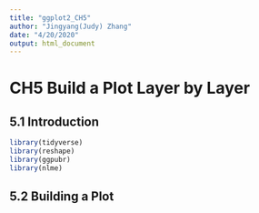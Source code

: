 ```yaml
---
title: "ggplot2_CH5"
author: "Jingyang(Judy) Zhang"
date: "4/20/2020"
output: html_document
---
```

# CH5 Build a Plot Layer by Layer #

## 5.1 Introduction ##
```r
library(tidyverse)
library(reshape)
library(ggpubr)
library(nlme)
```


## 5.2 Building a Plot ##
